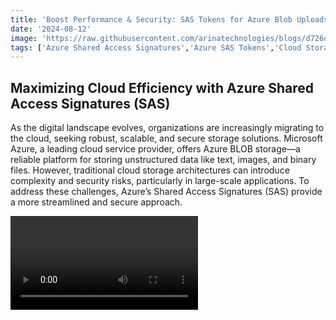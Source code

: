 ```yaml
---
title: 'Boost Performance & Security: SAS Tokens for Azure Blob Uploads Over Service API'
date: '2024-08-12'
image: 'https://raw.githubusercontent.com/arinatechnologies/blogs/d726d19edad7f7fa1adc1036775697b1a6c9002c/images/sastoken.webp'
tags: ['Azure Shared Access Signatures','Azure SAS Tokens','Cloud Storage Security','Azure BLOB Storage','Cloud Architecture Simplification','Secure File Uploads Azure','SAS Tokens Benefits','Cloud Storage Best Practices','Azure Storage Account','Direct File Upload Azure','Simplified Cloud Architecture','Azure Storage Security','Efficient Cloud Storage','Azure Developer Tips','SAS Tokens Azure Tutorial']
---
```

## Maximizing Cloud Efficiency with Azure Shared Access Signatures (SAS)

As the digital landscape evolves, organizations are increasingly migrating to the cloud, seeking robust, scalable, and secure storage solutions. Microsoft Azure, a leading cloud service provider, offers Azure BLOB storage—a reliable platform for storing unstructured data like text, images, and binary files. However, traditional cloud storage architectures can introduce complexity and security risks, particularly in large-scale applications. To address these challenges, Azure’s Shared Access Signatures (SAS) provide a more streamlined and secure approach.

<Video id="NNHiMrbtzUc" title="Boost Performance & Security: SAS Tokens for Azure Blob Uploads Over Service API"/>


### The Traditional Approach: A Complex and Risky Process
![Traditional Approach](https://raw.githubusercontent.com/arinatechnologies/blogs/e7f99a939cee642a9d833dfb7ef399b8293ac424/images/standard%20arch%20pattern.webp)

In a conventional cloud architecture, when a user uploads a file through a web application, the file typically passes through an API layer before being stored in Azure BLOB storage. This API layer is responsible for validating the file, performing security checks, and then uploading the file to the cloud. While this architecture may suffice for on-premises applications, it introduces unnecessary complexity and potential security vulnerabilities when deployed in the cloud.

For instance, managing file uploads through an API can lead to increased latency, as files must be processed by the API before reaching the storage service. This architecture also increases the attack surface, as more components are involved in the process, each of which must be secured and maintained.

### Azure Shared Access Signatures (SAS): A Streamlined Solution
![SAS](https://raw.githubusercontent.com/arinatechnologies/blogs/e7f99a939cee642a9d833dfb7ef399b8293ac424/images/SAS%20token.webp)

Azure’s Shared Access Signatures (SAS) offer a more efficient and secure alternative to the traditional approach. A SAS is a URI that grants limited access to Azure Storage resources, allowing clients to perform operations such as uploading, downloading, or deleting files directly within Azure BLOB storage—without needing to pass through an intermediary API layer.

By using SAS, you can eliminate the complexity of the traditional architecture. Instead of routing files through an API, clients can interact directly with Azure BLOB storage using a pre-signed URL, known as a SAS token. This token specifies permissions, the time-to-live (TTL), and other security parameters, making the process both secure and straightforward.

### Types of SAS Tokens

Azure provides several types of SAS tokens, each catering to different use cases:

- **Account SAS**: Grants access to resources within a storage account, allowing operations like uploading, downloading, and listing BLOBs.
- **Service SAS**: Provides access to a specific service (e.g., BLOB, file, queue, or table) within the storage account.
- **User Delegation SAS**: Generated using Azure Active Directory (AD) credentials, offering enhanced security by limiting access based on user identity.

### How to Create SAS Tokens

Creating SAS tokens in Azure is straightforward and can be done through various tools:
![Azure Portal](https://raw.githubusercontent.com/arinatechnologies/blogs/2d139e1b5a2db423e3d2aab637ed18518df2b0fd/images/azure%20portal.webp)
Creating SAS (Shared Access Signature) tokens in Azure allows you to grant limited access to resources in a storage account without exposing the account key. Here’s a step-by-step guide to creating SAS tokens using Azure Portal and Azure CLI:

### **Method 1: Creating SAS Tokens via Azure Portal**

1. **Log in to Azure Portal**:
   - Go to [Azure Portal](https://portal.azure.com) and sign in with your Azure account.

2. **Navigate to your Storage Account**:
   - In the Azure Portal, search for "Storage accounts" and select your storage account from the list.

3. **Access Shared Access Signature (SAS) Settings**:
   - In the storage account blade, under the "Settings" section, click on **Shared access signature**.

4. **Configure SAS Token Options**:
   - **Allowed services**: Choose the services that the SAS token will apply to (Blob, File, Queue, Table).
   - **Allowed resource types**: Select the resource types (Service, Container, Object) that the SAS will allow access to.
   - **Allowed permissions**: Select the permissions (Read, Write, Delete, List, etc.) that the SAS token will grant.
   - **Start and Expiry date/time**: Set the validity period for the SAS token.
   - **Allowed IP addresses**: (Optional) Specify a range of IP addresses from which the resources can be accessed.
   - **Allowed protocols**: Choose whether the SAS token can be used over HTTPS only or both HTTP and HTTPS.

5. **Generate the SAS Token and URL**:
   - Once you've configured all the options, click on **Generate SAS and connection string**.
   - The portal will display the SAS token and the full URL, which includes the SAS token. Copy this for your use.

6. **Use the SAS Token**:
   - You can use the generated SAS token in your applications to access the storage resources with the specified permissions.

### **Method 2: Creating SAS Tokens via Azure CLI**

1. **Install Azure CLI**:
   - If you don’t have Azure CLI installed, download and install it from the [official Azure CLI page](https://docs.microsoft.com/en-us/cli/azure/install-azure-cli).

2. **Log in to Azure**:
   - Open a command prompt or terminal and run `az login` to log in to your Azure account.

3. **Generate a SAS Token**:
   - Use the `az storage account generate-sas` command to generate a SAS token. Here’s a basic example:

   ```bash
   az storage account generate-sas \
     --account-name <your-storage-account-name> \
     --expiry <expiry-date-time> \
     --permissions <permissions> \
     --resource-types <resource-types> \
     --services <services> \
     --https-only \
     --output tsv
   ```

   **Example:**

   ```bash
   az storage account generate-sas \
     --account-name mystorageaccount \
     --expiry 2024-09-01T00:00Z \
     --permissions rwdlacup \
     --resource-types sco \
     --services b \
     --https-only \
     --output tsv
   ```

   - **Explanation**:
     - `--account-name`: The name of your storage account.
     - `--expiry`: The expiry date and time for the SAS token in UTC format.
     - `--permissions`: The permissions (e.g., `r` for read, `w` for write, `d` for delete, etc.).
     - `--resource-types`: The resource types (Service `s`, Container `c`, Object `o`).
     - `--services`: The services (Blob `b`, File `f`, Queue `q`, Table `t`).
     - `--https-only`: (Optional) Ensures the SAS can only be used over HTTPS.
     - `--output tsv`: Outputs the SAS token in plain text.

4. **Use the SAS Token**:
   - The output will be your SAS token, which you can append to your storage resource URL.

By following these steps, you can successfully create a SAS token that grants specific access to your Azure Storage resources.

### Key Benefits of Using SAS in Azure

**1. Enhanced Security**
SAS tokens provide a secure way to grant limited access to your storage resources. By specifying a TTL, permissions, and other security parameters, you can ensure that access is both temporary and restricted to only the necessary operations.

**2. Simplified Architecture**
With SAS, the need for an intermediary API to manage file uploads is eliminated, significantly reducing the complexity of your application’s architecture. This results in lower development and maintenance costs and a more streamlined deployment process.

**3. Improved Performance**
Allowing clients to upload files directly to Azure BLOB storage using SAS tokens improves performance by reducing the latency associated with routing files through an API. This direct interaction ensures faster upload speeds and a more responsive application.

**4. Cost Efficiency**
Simplifying your architecture by removing unnecessary components, such as an API layer, can lead to significant cost savings. Fewer resources are required to manage and maintain the system, resulting in lower operational costs.

**5. Flexibility and Fine-Grained Access Control**
SAS tokens offer granular control over who can access your data and what they can do with it. You can create tokens that are valid for only a few minutes or extend their validity for longer periods, depending on your needs. This flexibility allows you to tailor access policies to the specific requirements of your application.

### Best Practices for Using SAS Tokens

To maximize the benefits of SAS tokens, it’s important to follow best practices:

- **Implement Least Privilege**: Grant only the minimum permissions necessary for the task at hand.
- **Use Short Lifetimes**: Set the TTL of SAS tokens to the shortest possible duration, reducing the risk of unauthorized access.
- **Apply IP Restrictions**: Limit access to specific IP ranges to prevent unauthorized access from unknown locations.
- **Enforce HTTPS**: Always require HTTPS to ensure that data is transmitted securely.

### Conclusion

As cloud architectures continue to evolve, leveraging modern tools like Azure Shared Access Signatures (SAS) is crucial for building efficient, secure, and scalable applications. By using SAS, you can streamline your cloud storage processes, enhance security, and reduce costs—ultimately leading to a more agile and responsive business. Whether you’re migrating existing applications to the cloud or building new ones, incorporating SAS into your Azure strategy is a smart move that will pay dividends in the long run.

This blog post integrates insights from the provided audio and document, offering a comprehensive overview of SAS tokens in Azure and their benefits in cloud storage architecture.

---

# Other Blogs
[Azure Messaging: Service Bus, Event Hub & Event Grid](https://www.arinatechnologies.com/posts/az-messaging) <br/>
[How to improve data transfer efficiency in Azure](https://www.arinatechnologies.com/posts/azure-data-transfer) <br/>
[AWS vs Google vs Azure: Decoding the Ultimate Cloud Battle](https://www.arinatechnologies.com/posts/aws-gcp-azure) <br/>

